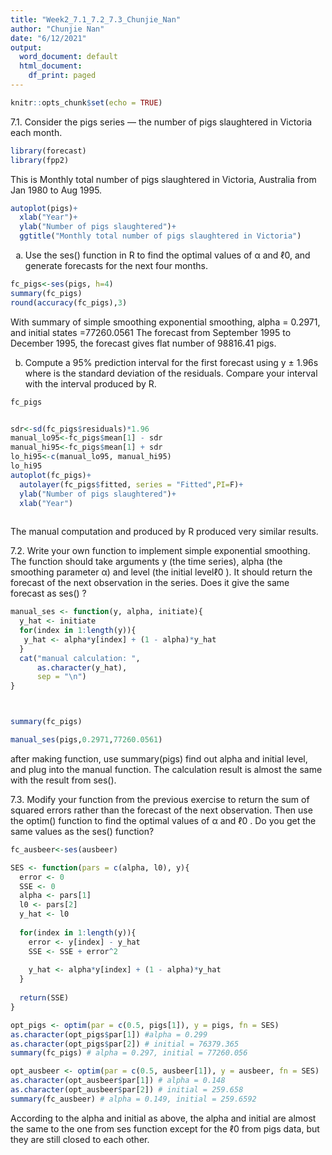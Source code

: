 ```yaml
---
title: "Week2_7.1_7.2_7.3_Chunjie_Nan"
author: "Chunjie Nan"
date: "6/12/2021"
output:
  word_document: default
  html_document:
    df_print: paged
---
```


```r
knitr::opts_chunk$set(echo = TRUE)
```



7.1. Consider the pigs series — the number of pigs slaughtered in Victoria each month.
```r
library(forecast)
library(fpp2)
```

This is Monthly total number of pigs slaughtered in Victoria, Australia from Jan 1980 to Aug 1995.

```r
autoplot(pigs)+
  xlab("Year")+
  ylab("Number of pigs slaughtered")+
  ggtitle("Monthly total number of pigs slaughtered in Victoria")

```





a. Use the ses() function in R to find the optimal values of α and ℓ0, and
generate forecasts for the next four months.




```r

fc_pigs<-ses(pigs, h=4)
summary(fc_pigs)
round(accuracy(fc_pigs),3)
```


With summary of simple smoothing exponential smoothing, alpha = 0.2971, and initial states =77260.0561
The forecast from September 1995 to December 1995, the forecast gives flat number of 98816.41 pigs.





b. Compute a 95% prediction interval for the first forecast using y ± 1.96s
where is the standard deviation of the residuals. Compare your interval
with the interval produced by R.



```r
fc_pigs


sdr<-sd(fc_pigs$residuals)*1.96
manual_lo95<-fc_pigs$mean[1] - sdr
manual_hi95<-fc_pigs$mean[1] + sdr
lo_hi95<-c(manual_lo95, manual_hi95)
lo_hi95
autoplot(fc_pigs)+ 
  autolayer(fc_pigs$fitted, series = "Fitted",PI=F)+
  ylab("Number of pigs slaughtered")+
  xlab("Year")
 
```
The manual computation and produced by R produced very similar results.




7.2. Write your own function to implement simple exponential smoothing. The
function should take arguments y (the time series), alpha (the
smoothing parameter α) and level (the initial levelℓ0 ). It should return
the forecast of the next observation in the series. Does it give the same
forecast as ses() ?

```r
manual_ses <- function(y, alpha, initiate){
  y_hat <- initiate
  for(index in 1:length(y)){
   y_hat <- alpha*y[index] + (1 - alpha)*y_hat 
  }
  cat("manual calculation: ",
      as.character(y_hat),
      sep = "\n")
}



summary(fc_pigs)

manual_ses(pigs,0.2971,77260.0561)

```



after making function, use summary(pigs) find out alpha and initial level, and plug into the manual function. The calculation result is almost the same with the result from ses().


7.3. Modify your function from the previous exercise to return the sum of
squared errors rather than the forecast of the next observation. Then use the optim() function to find the optimal values of α and ℓ0 . Do you get the same values as the ses() function?





```r
fc_ausbeer<-ses(ausbeer)

SES <- function(pars = c(alpha, l0), y){
  error <- 0
  SSE <- 0
  alpha <- pars[1]
  l0 <- pars[2]
  y_hat <- l0
  
  for(index in 1:length(y)){
    error <- y[index] - y_hat
    SSE <- SSE + error^2
    
    y_hat <- alpha*y[index] + (1 - alpha)*y_hat 
  }
  
  return(SSE)
}

opt_pigs <- optim(par = c(0.5, pigs[1]), y = pigs, fn = SES)
as.character(opt_pigs$par[1]) #alpha = 0.299
as.character(opt_pigs$par[2]) # initial = 76379.365
summary(fc_pigs) # alpha = 0.297, initial = 77260.056

opt_ausbeer <- optim(par = c(0.5, ausbeer[1]), y = ausbeer, fn = SES)
as.character(opt_ausbeer$par[1]) # alpha = 0.148
as.character(opt_ausbeer$par[2]) # initial = 259.658
summary(fc_ausbeer) # alpha = 0.149, initial = 259.6592 
```


According to the alpha and initial as above, the alpha and initial are almost the same to the one from ses function except for the ℓ0 from pigs data, but they are still closed to each other.






